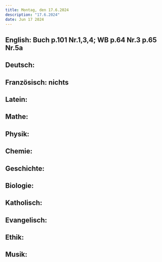 ```yaml
---
title: Montag, den 17.6.2024
description: "17.6.2024"
date: Jun 17 2024
---
```


## English: Buch p.101 Nr.1,3,4; WB p.64 Nr.3 p.65 Nr.5a
## Deutsch: 
## Französisch: nichts
## Latein: 
## Mathe: 
## Physik: 
## Chemie: 
## Geschichte: 
## Biologie: 
## Katholisch: 
## Evangelisch: 
## Ethik: 
## Musik: 
